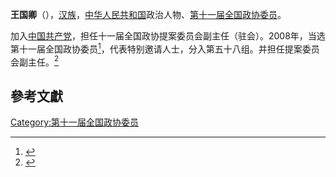 '''王国卿'''（{{bd|1951年||}}），[[汉族|汉族]]，[[中华人民共和国|中华人民共和国]]政治人物、[[第十一届全国政协委员|第十一届全国政协委员]]。

加入[[中国共产党|中国共产党]]，担任十一届全国政协提案委员会副主任（驻会）。2008年，当选第十一届全国政协委员<ref>{{cite news|title=第十一届全国政协委员名单|url=http://www.indaa.com.cn/zt/2009qglh/zxzs/200903/t20090303_127573.html|accessdate=2013-04-09|newspaper=新华社北京1月25日电 中国人民政治协商会议第十一届全国委员会委员名单(共2237人，2008年1月25日政协第十届全国委员会常务委员会第二十次会议通过)|date=2008年1月25日|deadurl=yes|archiveurl=https://web.archive.org/web/20130928014403/http://www.indaa.com.cn/zt/2009qglh/zxzs/200903/t20090303_127573.html|archivedate=2013年9月28日}}</ref>，代表特别邀请人士，分入第五十八组。并担任提案委员会副主任。<ref>{{cite news|title=全国政协信息-王国卿|url=http://www.cppcc.gov.cn/CMS/wylibary/showJcwyxtInfoWylibary.action?tabJcwyxt.guid=11W0022090&wytype=wjwy|accessdate=2013-04-11|newspaper=全国政协委员会|archive-date=2015-05-07|archive-url=https://web.archive.org/web/20150507043528/http://www.cppcc.gov.cn/CMS/wylibary/showJcwyxtInfoWylibary.action?tabJcwyxt.guid=11W0022090&wytype=wjwy|dead-url=no}}</ref>

==參考文獻==
{{reflist}}
{{中国政治人物小作品}}

[[Category:第十一届全国政协委员|Category:第十一届全国政协委员]]